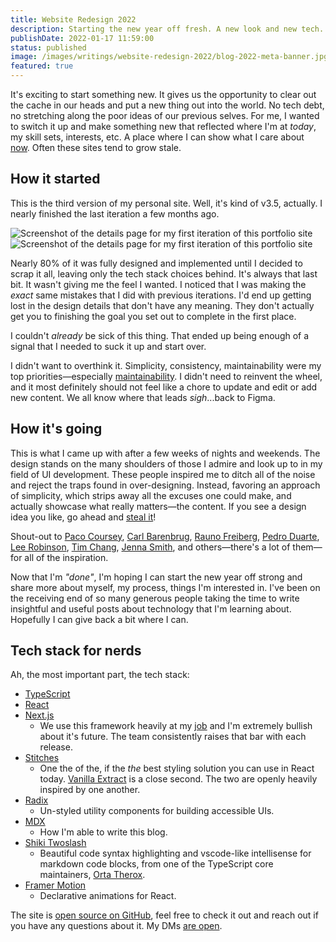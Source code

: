 ```yaml
---
title: Website Redesign 2022
description: Starting the new year off fresh. A new look and new tech.
publishDate: 2022-01-17 11:59:00
status: published
image: /images/writings/website-redesign-2022/blog-2022-meta-banner.jpg
featured: true
---
```


It's exciting to start something new. It gives us the opportunity to clear out
the cache in our heads and put a new thing out into the world. No tech debt, no
stretching along the poor ideas of our previous selves. For me, I wanted to
switch it up and make something new that reflected where I'm at _today_, my
skill sets, interests, etc. A place where I can show what I care about
[now](/now). Often these sites tend to grow stale.

## How it started

This is the third version of my personal site. Well, it's kind of v3.5,
actually. I nearly finished the last iteration a few months ago.

<ImageContainer caption='This is one of the screenshots of the details page before the redesign.'>
  <AspectRatio ratio={1440 / 1084}>
    <Image
      src='/images/writings/website-redesign-2022/portfolio-v3-v1-project-detail.jpg'
      alt='Screenshot of the details page for my first iteration of this portfolio site'
      fill
      blurDataURL='/images/writings/website-redesign-2022/portfolio-v3-v1-project-detail.jpg'
      placeholder='blur'
      quality={95}
    />
  </AspectRatio>
</ImageContainer>

<ImageContainer caption='This is after the redesign.'>
  <AspectRatio ratio={1440 / 1289}>
    <Image
      src='/images/writings/website-redesign-2022/portfolio-v3-v2-project-detail.png'
      alt='Screenshot of the details page for my first iteration of this portfolio site'
      fill
      blurDataURL='/images/writings/website-redesign-2022/portfolio-v3-v2-project-detail.png'
      placeholder='blur'
      quality={95}
    />
  </AspectRatio>
</ImageContainer>

Nearly 80% of it was fully designed and implemented until I decided to scrap it
all, leaving only the tech stack choices behind. It's always that last bit. It
wasn't giving me the feel I wanted. I noticed that I was making the _exact_ same
mistakes that I did with previous iterations. I'd end up getting lost in the
design details that don't have any meaning. They don't actually get you to
finishing the goal you set out to complete in the first place.

I couldn't _already_ be sick of this thing. That ended up being enough of a
signal that I needed to suck it up and start over.

I didn't want to overthink it. Simplicity, consistency, maintainability were my
top priorities—especially
[maintainability](https://brianlovin.com/writing/reasons-you-arent-updating-your-personal-site#too-hard-to-add-and-edit-content).
I didn't need to reinvent the wheel, and it most definitely should not feel like
a chore to update and edit or add new content. We all know where that leads
_sigh_...back to Figma.

## How it's going

This is what I came up with after a few weeks of nights and weekends. The design
stands on the many shoulders of those I admire and look up to in my field of UI
development. These people inspired me to ditch all of the noise and reject the
traps found in over-designing. Instead, favoring an approach of simplicity,
which strips away all the excuses one could make, and actually showcase what
really matters—the content. If you see a design idea you like, go ahead and
[steal it](https://austinkleon.com/steal/)!

Shout-out to [Paco Coursey](https://paco.me/),
[Carl Barenbrug](https://cmhb.de/), [Rauno Freiberg](https://rauno.me/),
[Pedro Duarte](https://ped.ro/), [Lee Robinson](https://leerob.io/),
[Tim Chang](https://timcchang.com/), [Jenna Smith](https://jjenzz.com/), and
others—there's a lot of them—for all of the inspiration.

Now that I'm _"done"_, I'm hoping I can start the new year off strong and share
more about myself, my process, things I'm interested in. I've been on the
receiving end of so many generous people taking the time to write insightful and
useful posts about technology that I'm learning about. Hopefully I can give back
a bit where I can.

## Tech stack for nerds

Ah, the most important part, the tech stack:

- [TypeScript](https://www.typescriptlang.org/)
- [React](https://reactjs.org/)
- [Next.js](https://nextjs.org/)
  - We use this framework heavily at my [job](https://www.elegantseagulls.com/)
    and I'm extremely bullish about it's future. The team consistently raises
    that bar with each release.
- [Stitches](https://stitches.dev/)
  - One the of the, if the _the_ best styling solution you can use in React
    today. [Vanilla Extract](https://vanilla-extract.style/) is a close second.
    The two are openly heavily inspired by one another.
- [Radix](https://www.radix-ui.com/)
  - Un-styled utility components for building accessible UIs.
- [MDX](https://mdxjs.com/)
  - How I'm able to write this blog.
- [Shiki Twoslash](https://shikijs.github.io/twoslash/)
  - Beautiful code syntax highlighting and vscode-like intellisense for markdown
    code blocks, from one of the TypeScript core maintainers,
    [Orta Therox](https://orta.io/).
- [Framer Motion](https://www.framer.com/motion/)
  - Declarative animations for React.

The site is [open source on GitHub](https://github.com/h-jennings/portfolio-v3),
feel free to check it out and reach out if you have any questions about it. My
DMs [are open](https://twitter.com/jennings_hunter).
